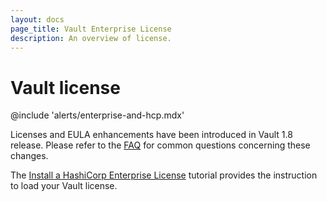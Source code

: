 ```yaml
---
layout: docs
page_title: Vault Enterprise License
description: An overview of license.
---
```


# Vault license

@include 'alerts/enterprise-and-hcp.mdx'

Licenses and EULA enhancements have been introduced in Vault 1.8 release. Please refer to the [FAQ](/vault/docs/enterprise/license/faq) for common questions concerning these changes.

The [Install a HashiCorp Enterprise License](/vault/tutorials/enterprise/hashicorp-enterprise-license) tutorial provides the instruction to load your Vault license.
